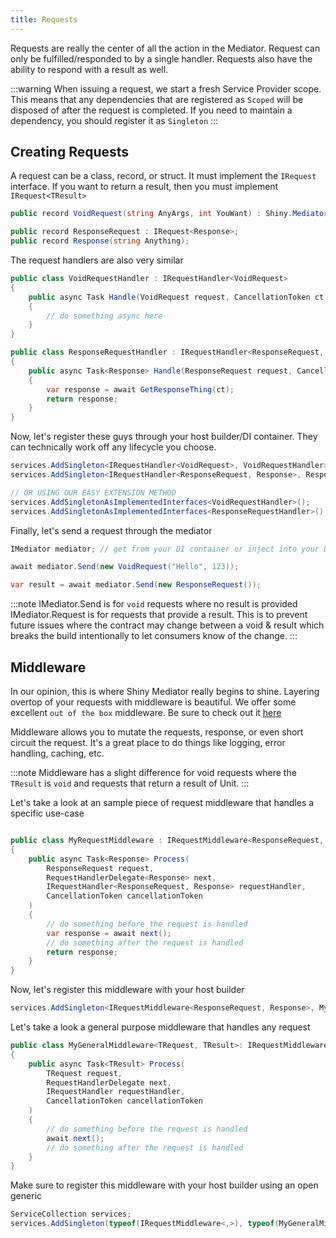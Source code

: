 ```yaml
---
title: Requests
---
```



Requests are really the center of all the action in the Mediator.  Request can only be fulfilled/responded to by a single handler.  Requests also have
the ability to respond with a result as well.

:::warning
When issuing a request, we start a fresh Service Provider scope.  This means that any dependencies that are registered as `Scoped` will be disposed of after the request is completed.  If you need to maintain a dependency, you should register it as `Singleton`
:::

## Creating Requests

A request can be a class, record, or struct.  It must implement the `IRequest` interface.  If you want to return a result, then you must implement `IRequest<TResult>`

```csharp
public record VoidRequest(string AnyArgs, int YouWant) : Shiny.Mediator.IRequest;

public record ResponseRequest : IRequest<Response>;
public record Response(string Anything);
```

The request handlers are also very similar

```csharp
public class VoidRequestHandler : IRequestHandler<VoidRequest>
{
    public async Task Handle(VoidRequest request, CancellationToken ct)
    {
        // do something async here
    }
}

public class ResponseRequestHandler : IRequestHandler<ResponseRequest, Response>
{
    public async Task<Response> Handle(ResponseRequest request, CancellationToken ct)
    {
        var response = await GetResponseThing(ct);
        return response;
    }
}

```
Now, let's register these guys through your host builder/DI container.  They can technically work off any lifecycle you choose.

```csharp
services.AddSingleton<IRequestHandler<VoidRequest>, VoidRequestHandler>();
services.AddSingleton<IRequestHandler<ResponseRequest, Response>, ResponseRequestHandler>();

// OR USING OUR EASY EXTENSION METHOD
services.AddSingletonAsImplementedInterfaces<VoidRequestHandler>();
services.AddSingletonAsImplementedInterfaces<ResponseRequestHandler>();
```

Finally, let's send a request through the mediator

```csharp
IMediator mediator; // get from your DI container or inject into your DI aware component

await mediator.Send(new VoidRequest("Hello", 123));

var result = await mediator.Send(new ResponseRequest());
```

:::note
IMediator.Send is for `void` requests where no result is provided
IMediator.Request is for requests that provide a result.  This is to prevent future issues where the contract may change between a void & result which breaks the build intentionally to let consumers know of the change.
:::

## Middleware

In our opinion, this is where Shiny Mediator really begins to shine.  Layering overtop of your requests with middleware is beautiful.  We offer some excellent `out of the box` middleware.  Be sure to check out it [here](/client/mediator/middleware/)

Middleware allows you to mutate the requests, response, or even short circuit the request.  It's a great place to do things like logging, error handling, caching, etc.

:::note
Middleware has a slight difference for void requests where the `TResult` is `void` and requests that return a result of Unit.
:::

Let's take a look at an sample piece of request middleware that handles a specific use-case

```csharp

public class MyRequestMiddleware : IRequestMiddleware<ResponseRequest, Response>
{
    public async Task<Response> Process(
        ResponseRequest request, 
        RequestHandlerDelegate<Response> next, 
        IRequestHandler<ResponseRequest, Response> requestHandler, 
        CancellationToken cancellationToken
    )
    {
        // do something before the request is handled
        var response = await next();
        // do something after the request is handled
        return response;
    }
}
```

Now, let's register this middleware with your host builder

```csharp
services.AddSingleton<IRequestMiddleware<ResponseRequest, Response>, MyRequestMiddleware>();
```

Let's take a look a general purpose middleware that handles any request

```csharp
public class MyGeneralMiddleware<TRequest, TResult>: IRequestMiddleware<TResult, TResult>
{
    public async Task<TResult> Process(
        TRequest request, 
        RequestHandlerDelegate next, 
        IRequestHandler requestHandler, 
        CancellationToken cancellationToken
    )
    {
        // do something before the request is handled
        await next();
        // do something after the request is handled
    }
}
```

Make sure to register this middleware with your host builder using an open generic

```csharp
ServiceCollection services;
services.AddSingleton(typeof(IRequestMiddleware<,>), typeof(MyGeneralMiddleware<,>));
```